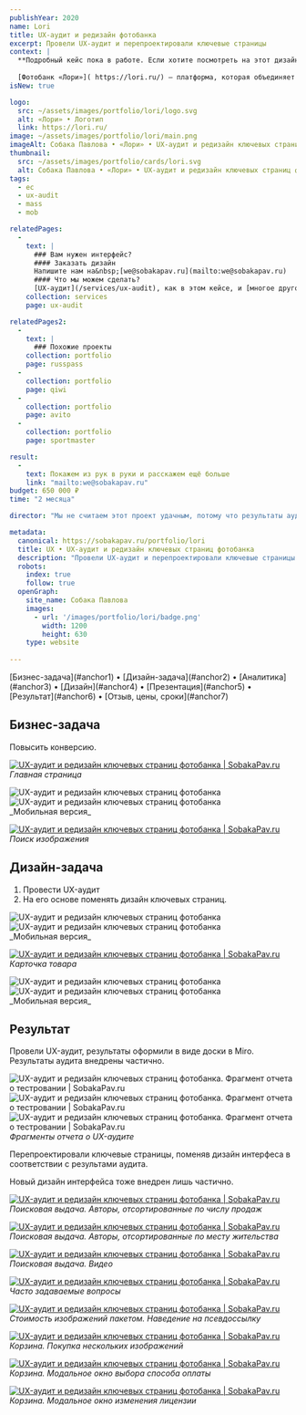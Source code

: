 ```yaml
---
publishYear: 2020
name: Lori
title: UX-аудит и редизайн фотобанка
excerpt: Провели UX-аудит и перепроектировали ключевые страницы
context: |
  **Подробный кейс пока в работе. Если хотите посмотреть на этот дизайн в деталях, пишите нам на [we@sobakapav.ru](mailto:we@sobakapav.ru)**
  
  [Фотобанк «Лори»]( https://lori.ru/) — платформа, которая объединяет работы профессиональных фотографов и любителей фотографии.
isNew: true

logo:
  src: ~/assets/images/portfolio/lori/logo.svg
  alt: «Лори» • Логотип
  link: https://lori.ru/
image: ~/assets/images/portfolio/lori/main.png
imageAlt: Собака Павлова • «Лори» • UX-аудит и редизайн ключевых страниц фотобанка
thumbnail:
  src: ~/assets/images/portfolio/cards/lori.svg
  alt: Собака Павлова • «Лори» • UX-аудит и редизайн ключевых страниц фотобанка
tags:
  - ec
  - ux-audit
  - mass
  - mob

relatedPages:
  -
    text: |
      ### Вам нужен интерфейс?
      #### Заказать дизайн
      Напишите нам на&nbsp;[we@sobakapav.ru](mailto:we@sobakapav.ru) 
      #### Что мы можем сделать?
      [UX-аудит](/services/ux-audit), как в этом кейсе, и [многое другое](/services). 
    collection: services
    page: ux-audit

relatedPages2:
  -
    text: |
      ### Похожие проекты
    collection: portfolio
    page: russpass
  - 
    collection: portfolio
    page: qiwi
  - 
    collection: portfolio
    page: avito
  - 
    collection: portfolio
    page: sportmaster

result:
  -
    text: Покажем из рук в руки и расскажем ещё больше
    link: "mailto:we@sobakapav.ru"
budget: 650 000 ₽
time: "2 месяца"

director: "Мы не считаем этот проект удачным, потому что результаты аудита были внедрены лишь частично, а концепты дизайна не сразу отправились в разработку — и тоже не все. Однако мы рады, что наш дизайн интерфейса все же использовали."

metadata:
  canonical: https://sobakapav.ru/portfolio/lori
  title: UX • UX-аудит и редизайн ключевых страниц фотобанка
  description: "Провели UX-аудит и перепроектировали ключевые страницы фотобанка"
  robots:
    index: true
    follow: true
  openGraph:
    site_name: Собака Павлова
    images:
      - url: '/images/portfolio/lori/badge.png'
        width: 1200
        height: 630
    type: website
  
---
```


<TOC>
[Бизнес-задача](#anchor1) • [Дизайн-задача](#anchor2) • [Аналитика](#anchor3) • [Дизайн](#anchor4) • [Презентация](#anchor5) • [Результат](#anchor6) • [Отзыв, цены, сроки](#anchor7)
</TOC>

## <a name="anchor1" />Бизнес-задача

Повысить конверсию.

<a href="/images/portfolio/lori/1-1.png" alt="UX-аудит и редизайн ключевых страниц фотобанка" target="_blank">![UX-аудит и редизайн ключевых страниц фотобанка | SobakaPav.ru](~/assets/images/portfolio/lori/1.png)</a>
_Главная страница_

<div class="flex gap-2 flex-wrap"> <Image src="~/assets/images/portfolio/lori/15.png" alt="UX-аудит и редизайн ключевых страниц фотобанка" class="min-w-72 grow shrink basis-0"/> <Image src="~/assets/images/portfolio/lori/16.png" alt="UX-аудит и редизайн ключевых страниц фотобанка" class="min-w-72 grow shrink basis-0" /> </div>
_Мобильная версия_  

<a href="/images/portfolio/lori/2-1.png" alt="UX-аудит и редизайн ключевых страниц фотобанка" target="_blank">![UX-аудит и редизайн ключевых страниц фотобанка | SobakaPav.ru](~/assets/images/portfolio/bibi/2.png)</a>
_Поиск изображения_

## <a name="anchor2" />Дизайн-задача

1. Провести UX-аудит
2. На его основе поменять дизайн ключевых страниц.

<div class="flex gap-2 flex-wrap"> <Image src="~/assets/images/portfolio/lori/17.png" alt="UX-аудит и редизайн ключевых страниц фотобанка" class="min-w-72 grow shrink basis-0"/> <Image src="~/assets/images/portfolio/lori/18.png" alt="UX-аудит и редизайн ключевых страниц фотобанка" class="min-w-72 grow shrink basis-0" /> </div>
_Мобильная версия_ 

<a href="/images/portfolio/lori/14.png" alt="UX-аудит и редизайн ключевых страниц фотобанка" target="_blank">![UX-аудит и редизайн ключевых страниц фотобанка | SobakaPav.ru](~/assets/images/portfolio/lori/14.png)</a>
_Карточка товара_

<div class="flex gap-2 flex-wrap"> <Image src="~/assets/images/portfolio/lori/19.png" alt="UX-аудит и редизайн ключевых страниц фотобанка" class="min-w-72 grow shrink basis-0"/> <Image src="~/assets/images/portfolio/lori/20.png" alt="UX-аудит и редизайн ключевых страниц фотобанка" class="min-w-72 grow shrink basis-0" /> </div>
_Мобильная версия_  

## <a name="anchor3" />Результат

Провели UX-аудит, результаты оформили в виде доски в Miro. Результаты аудита внедрены частично.

![UX-аудит и редизайн ключевых страниц фотобанка. Фрагмент отчета о тестровании | SobakaPav.ru](~/assets/images/portfolio/bibi/3.png)
![UX-аудит и редизайн ключевых страниц фотобанка. Фрагмент отчета о тестровании | SobakaPav.ru](~/assets/images/portfolio/bibi/4.png)
![UX-аудит и редизайн ключевых страниц фотобанка. Фрагмент отчета о тестровании | SobakaPav.ru](~/assets/images/portfolio/bibi/5.png)
_Фрагменты отчета о UX-аудите_

Перепроектировали ключевые страницы, поменяв дизайн интерфеса в соответствии с результами аудита.

Новый дизайн интерфейса тоже внедрен лишь частично.

<a href="/images/portfolio/lori/6.png" alt="UX-аудит и редизайн ключевых страниц фотобанка" target="_blank">![UX-аудит и редизайн ключевых страниц фотобанка | SobakaPav.ru](~/assets/images/portfolio/lori/6.png)</a>
_Поисковая выдача. Авторы, отсортированные по числу продаж_

<a href="/images/portfolio/lori/7.png" alt="UX-аудит и редизайн ключевых страниц фотобанка" target="_blank">![UX-аудит и редизайн ключевых страниц фотобанка | SobakaPav.ru](~/assets/images/portfolio/lori/7.png)</a>
_Поисковая выдача. Авторы, отсортированные по месту жительства_

<a href="/images/portfolio/lori/8.png" alt="UX-аудит и редизайн ключевых страниц фотобанка" target="_blank">![UX-аудит и редизайн ключевых страниц фотобанка | SobakaPav.ru](~/assets/images/portfolio/lori/8.png)</a>
_Поисковая выдача. Видео_

<a href="/images/portfolio/lori/9-1.png" alt="UX-аудит и редизайн ключевых страниц фотобанка" target="_blank">![UX-аудит и редизайн ключевых страниц фотобанка | SobakaPav.ru](~/assets/images/portfolio/lori/9.png)</a>
_Часто задаваемые вопросы_

<a href="/images/portfolio/lori/10.png" alt="UX-аудит и редизайн ключевых страниц фотобанка" target="_blank">![UX-аудит и редизайн ключевых страниц фотобанка | SobakaPav.ru](~/assets/images/portfolio/lori/10.png)</a>
_Стоимость изображений пакетом. Наведение на псевдоссылку_

<a href="/images/portfolio/lori/11.png" alt="UX-аудит и редизайн ключевых страниц фотобанка" target="_blank">![UX-аудит и редизайн ключевых страниц фотобанка | SobakaPav.ru](~/assets/images/portfolio/lori/11.png)</a>
_Корзина. Покупка нескольких изображений_

<a href="/images/portfolio/lori/12.png" alt="UX-аудит и редизайн ключевых страниц фотобанка" target="_blank">![UX-аудит и редизайн ключевых страниц фотобанка | SobakaPav.ru](~/assets/images/portfolio/lori/12.png)</a>
_Корзина. Модальное окно выбора способа оплаты_

<a href="/images/portfolio/lori/13.png" alt="UX-аудит и редизайн ключевых страниц фотобанка" target="_blank">![UX-аудит и редизайн ключевых страниц фотобанка | SobakaPav.ru](~/assets/images/portfolio/lori/13.png)</a>
_Корзина. Модальное окно изменения лицензии_

## <a name="anchor4" />
